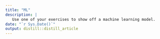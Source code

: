 ```yaml
---
title: "ML"
description: |
   Use one of your exercises to show off a machine learning model.
date: "`r Sys.Date()`"
output: distill::distill_article
---
```

